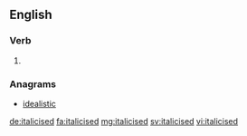 ==English==

===Verb===
{{head|en|verb form}}

# {{en-past of|italicise}}

===Anagrams===
* [[idealistic#English|idealistic]]

[[de:italicised]]
[[fa:italicised]]
[[mg:italicised]]
[[sv:italicised]]
[[vi:italicised]]